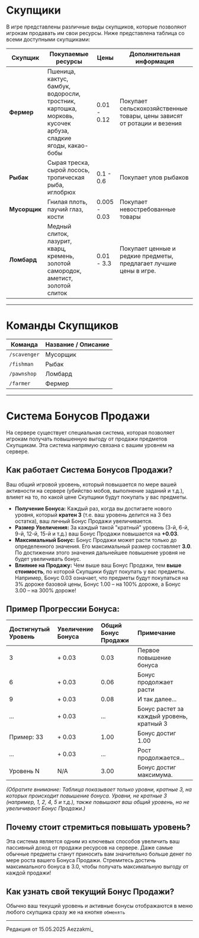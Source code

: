# Скупщики

В игре представлены различные виды скупщиков, которые позволяют игрокам продавать им свои ресурсы. Ниже представлена таблица со всеми доступными скупщиками:

| Скупщик    | Покупаемые ресурсы                               | Цены             | Дополнительная информация                                      |
|-------------|---------------------------------------------------|--------------------|-----------------------------------------------------------------|
| **Фермер**   | Пшеница, кактус, бамбук, водоросли, тростник, картошка, морковь, кусочек арбуза, сладкие ягоды, какао-бобы | 0.01 - 0.12     | Покупает сельскохозяйственные товары, цены зависят от ротации и везения       |
| **Рыбак**    | Сырая треска, сырой лосось, тропическая рыба, иглобрюх     | 0.1 - 0.6     | Покупает улов рыбаков              |
| **Мусорщик** | Гнилая плоть, паучий глаз, кости             | 0.005 - 0.03             | Покупает невостребованные товары |
| **Ломбард** | Медный слиток, лазурит, кварц, кремень, золотой самородок, аметист, золотой слиток   | 0.01 - 3.3            | Покупает ценные и редкие предметы, предлагает лучшие цены в игре.     |

---

# Команды Скупщиков

| Команда      | Название / Описание |
| ------------ | ------------------- |
| `/scavenger` | Мусорщик            |
| `/fishman`   | Рыбак               |
| `/pawnshop`  | Ломбард             |
| `/farmer`    | Фермер              |


---

# Система Бонусов Продажи

На сервере существует специальная система, которая позволяет игрокам получать повышенную выгоду от продажи предметов Скупщикам. Эта система напрямую связана с вашим уровнем на сервере.

## Как работает Система Бонусов Продажи?

Ваш общий игровой уровень, который повышается по мере вашей активности на сервере (убийство мобов, выполнение заданий и т.д.), влияет на то, по какой цене Скупщики будут покупать у вас предметы.

*   **Получение Бонуса:** Каждый раз, когда вы достигаете нового уровня, который **кратен 3** (т.е. ваш уровень делится на 3 без остатка), ваш личный Бонус Продажи увеличивается.
*   **Размер Увеличения:** За каждый такой "кратный" уровень (3-й, 6-й, 9-й, 12-й, 15-й и т.д.) ваш Бонус Продажи повышается на **+0.03**.
*   **Максимальный Бонус:** Бонус Продажи может расти только до определенного значения. Его максимальный размер составляет **3.0**. По достижении этого значения дальнейшее повышение уровня не будет увеличивать бонус.
*   **Влияние на Продажу:** Чем выше ваш Бонус Продажи, тем **выше стоимость**, по которой Скупщики будут покупать у вас предметы. Например, Бонус 0.03 означает, что предметы будут покупаться на 3% дороже базовой цены, Бонус 1.00 – на 100% дороже, а Бонус 3.00 – на 300% дороже!

## Пример Прогрессии Бонуса:

| Достигнутый Уровень | Увеличение Бонуса | Общий Бонус Продажи | Примечание                                  |
| :----------------- | :---------------- | :------------------ | :------------------------------------------ |
| 3                  | + 0.03             | 0.03                | Первое повышение бонуса                     |
| 6                  | + 0.03             | 0.06                | Бонус продолжает расти                      |
| 9                  | + 0.03             | 0.08                | И так далее...                              |
| ...                | + 0.03             | ...                 | Бонус растет за каждый уровень, кратный 3 |
| Пример: 33         | + 0.03             | 1.00                | Бонус достиг 1.00                           |
| ...                | + 0.03             | ...                 | Рост продолжается...                       |
| Уровень N          | N/A               | 3.00                | Бонус достиг максимума.                     |

*(Обратите внимание: Таблица показывает только уровни, кратные 3, на которых происходит повышение бонуса. Уровни, не кратные 3 (например, 1, 2, 4, 5 и т.д.), также повышают ваш общий уровень, но не увеличивают Бонус Продажи.)*

## Почему стоит стремиться повышать уровень?

Эта система является одним из ключевых способов увеличить ваш пассивный доход от продажи ресурсов на сервере. Даже самые обычные предметы станут приносить вам значительно больше денег по мере роста вашего Бонуса Продажи. Стремитесь достичь максимального бонуса в 3.0, чтобы получать максимальную выгоду от каждой продажи!

## Как узнать свой текущий Бонус Продажи?

Обычно ваш текущий уровень и активные бонусы отображаются в меню любого скупщика сразу же на кнопке ```обменять```

--------

<Badge bgColor="#ffad47" textColor="#000000">Редакция от 15.05.2025</Badge> <Badge bgColor="#88bfbd" textColor="#000000">Aezzakmi_</Badge>
